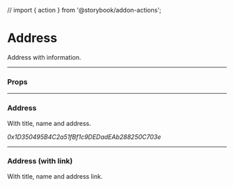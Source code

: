 // import { action } from '@storybook/addon-actions';

<Meta title="TitleTransferPanel/Address" component={Address} />

# Address

Address with information.

---

### Props

<Props of={Address} />

---

### Address

With title, name and address.

<Preview>
  <Story name="Default">
    <Address title="Role" name="Name (Identifier)">
      <div>0x1D350495B4C2a51fBf1c9DEDadEAb288250C703e</div>
    </Address>
  </Story>
</Preview>

---

### Address (with link)

With title, name and address link.

<Preview>
  <Story name="AddressLink">
    <Address title="Role" name="Name (Identifier)">
      <AddressLink name="0x1D350495B4C2a51fBf1c9DEDadEAb288250C703e" href="#" />
    </Address>
  </Story>
</Preview>
